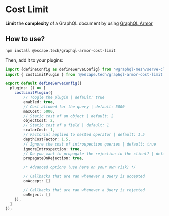 # Cost Limit

**Limit** the **complexity** of a GraphQL document by using
[GraphQL Armor](https://escape.tech/graphql-armor/docs/plugins/cost-limit)

## How to use?

```sh npm2yarn
npm install @escape.tech/graphql-armor-cost-limit
```

Then, add it to your plugins:

```ts filename="mesh.config.ts"
import {defineConfig as defineServeConfig} from '@graphql-mesh/serve-cli';
import { costLimitPlugin } from '@escape.tech/graphql-armor-cost-limit';

export default defineServeConfig({
  plugins: () => [
    costLimitPlugin({
        // Toogle the plugin | default: true
        enabled: true,
        // Cost allowed for the query | default: 5000
        maxCost: 5000,
        // Static cost of an object | default: 2
        objectCost: 2,
        // Static cost of a field | default: 1
        scalarCost: 1,
        // Factorial applied to nested operator | default: 1.5
        depthCostFactor: 1.5,
        // Ignore the cost of introspection queries | default: true
        ignoreIntrospection: true,
        // Do you want to propagate the rejection to the client? | default: true
        propagateOnRejection: true,

        /* Advanced options (use here on your own risk) */

        // Callbacks that are ran whenever a Query is accepted
        onAccept: []

        // Callbacks that are ran whenever a Query is rejected
        onReject: []
    }),
  ]
});
```
